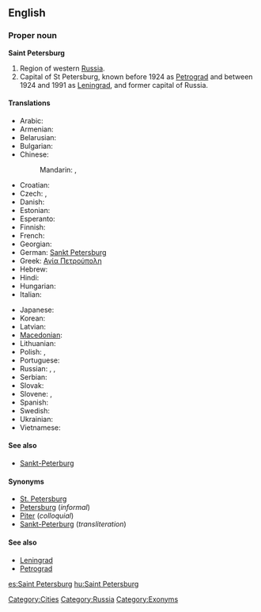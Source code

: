 ==English==
{{wikipedia}}

===Proper noun===
'''Saint Petersburg'''

# Region of western [[Russia]].
# Capital of St Petersburg, known before 1924 as [[Petrograd]] and between 1924 and 1991 as [[Leningrad]], and former capital of Russia.

====Translations====
{{trans-top|city}}
* Arabic: {{t|ar|سانت بطرسبرغ|m|tr=sant buTrusburgh|sc=Arab}}
* Armenian: {{t-|hy|Սանկտ Պետերբուրգ|tr=Sankt Peterburg|sc=Armn|xs=Armenian}}
* Belarusian: {{t|be|Санкт-Пецярбург|m|tr=Sankt-Pecjarbúrh|sc=Cyrl|xs=Belarusian}}
* Bulgarian: {{t|bg|Санкт Петербург|m|tr=Sankt Peterburg|sc=Cyrl}}
* Chinese:
*: Mandarin: {{t|cmn|聖彼得堡|sc=Hani|xs=Mandarin}},  {{t|cmn|圣彼得堡|tr=Shèng-Bǐdebǎo|sc=Hani|xs=Mandarin}}
* Croatian: {{t|hr|Sankt Peterburg|m}}
* Czech: {{t|cs|Sankt Petěrburg|m}},  {{t|cs|Petrohrad|m}}
* Danish: {{t|da|Sankt Petersborg}}
* Estonian: {{t-|et|Peterburi}}
* Esperanto: {{t-|eo|Sankt-Peterburgo}}
* Finnish: {{t+|fi|Pietari}}
* French: {{t-|fr|Saint-Pétersbourg}}
* Georgian: {{t|ka|სანქტ-პეტერბურგი|tr=Sank't-Peterburgi|xs=Georgian}}
* German: [[Sankt Petersburg]]
* Greek: [[Αγία Πετρούπολη]]
* Hebrew: {{t|he|סנט פטרסבורג|sc=Hebr}}
* Hindi: {{t|hi|सेंट पीटर्सबर्ग|sc=Deva|xs=Hindi}}
* Hungarian: {{t+|hu|Szentpétervár}}
* Italian: {{t+|it|San Pietroburgo|m}}
{{trans-mid}}
* Japanese: {{t|ja|サンクトペテルブルク|tr=Sankuto-Peteruburuku|sc=Jpan}}
* Korean: {{t|ko|상트 페테르부르크|sc=Kore}}
* Latvian: {{t|lv|Sanktpēterburga|f|xs=Latvian}}
* [[Macedonian]]: {{t+|mk|Санкт Петербург|m|tr=Sankt Péterburg|sc=Cyrl|xs=Macedonian}}
* Lithuanian: {{t|lt|Sankt Peterburgas|m|xs=Lithuanian}}
* Polish: {{t+|pl|Petersburg|m}}, {{t-|pl|Sankt Petersburg|m}}
* Portuguese: {{t|pt|São Petersburgo|m}}
* Russian: {{t+|ru|Санкт-Петербург|m|tr=Sankt-Peterbúrg|sc=Cyrl}},  {{t|ru|Петербург|m|tr=Peterbúrg|sc=Cyrl}},  {{qualifier|colloquial}} {{t|ru|Питер|m|tr=Píter|sc=Cyrl}}
* Serbian: {{t|sr|Санкт Петербург|m|tr=Sankt Peterburg|sc=Cyrl}}
* Slovak: {{t|sk|Sankt Peterburg|m}}
* Slovene: {{t|sl|Sankt Peterburg|m}},  {{t|sl|Sankt Peterburg|m}}
* Spanish: {{t|es|San Petersburgo|m}}
* Swedish: {{t|sv|Sankt Petersburg}}
* Ukrainian: {{t-|uk|Санкт-Петербург|m|tr=Sankt-Peterbúrh|sc=Cyrl|xs=Ukrainian}}
* Vietnamese: {{t-|vi|Sankt-Peterburg|xs=Vietnamese}}
{{trans-bottom}}

====See also====
* [[Sankt-Peterburg]]

====Synonyms====
* [[St. Petersburg]]
* [[Petersburg]] (''informal'')
* [[Piter]] (''colloquial'')
* [[Sankt-Peterburg]] (''transliteration'')

====See also====
* [[Leningrad]]
* [[Petrograd]]

[[Category:Cities]]
[[Category:Russia]]
[[Category:Exonyms]]

[[es:Saint Petersburg]]
[[hu:Saint Petersburg]]